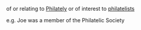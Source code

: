 of or relating to [[Philately]] or of interest to [[philatelist]]s

e.g. Joe was a member of the Philatelic Society